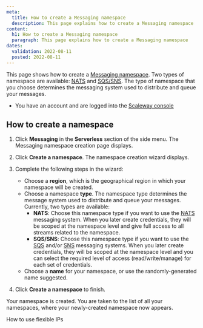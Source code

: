 ```yaml
---
meta:
  title: How to create a Messaging namespace
  description: This page explains how to create a Messaging namespace
content:
  h1: How to create a Messaging namespace
  paragraph: This page explains how to create a Messaging namespace
dates:
  validation: 2022-08-11
  posted: 2022-08-11 
---
```


This page shows how to create a [Messaging namespace](/compute/messaging/concepts#namespace). Two types of namespace are available: [NATS](/compute/messaging/concepts#nats) and [SQS/SNS](/compute/messaging/concepts#sqs). The type of namespace that you choose determines the messaging system used to distribute and queue your messages.

<Message type="requirement">

  - You have an account and are logged into the [Scaleway console](https://console.scaleway.com)

</Message>

## How to create a namespace

1. Click **Messaging** in the **Serverless** section of the side menu. The Messaging namespace creation page displays.

2. Click **Create a namespace**. The namespace creation wizard displays.

3. Complete the following steps in the wizard: 

    - Choose a **region**, which is the geographical region in which your namespace will be created.
    - Choose a namespace **type**. The namespace type determines the message system used to distribute and queue your messages. Currently, two types are available:
        - **NATS**: Choose this namespace type if you want to use the [NATS](/compute/messaging/concepts#nats) messaging system. When you later create credentials, they will be scoped at the namespace level and give full access to all streams related to the namespace.
        - **SQS/SNS**: Choose this namespace type if you want to use the [SQS](/compute/messaging/concepts#sqs) and/or [SNS](/compute/messaging/concepts#sns) messaging systems. When you later create credentials, they will be scoped at the namespace level and you can select the required level of access (read/write/manage) for each set of credentials. 
    - Choose a **name** for your namespace, or use the randomly-generated name suggested.

4. Click **Create a namespace** to finish.


Your namespace is created. You are taken to the list of all your namespaces, where your newly-created namespace now appears.

<Navigation title="See Also">
  <NextButton to="/compute/messaging/how-to/use-flexips/">How to use flexible IPs</NextButton>
</Navigation>
